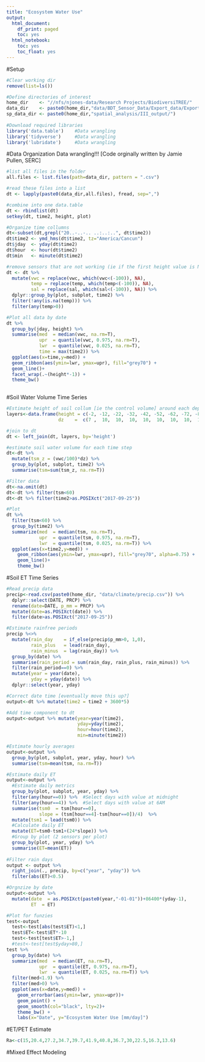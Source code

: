 ```yaml
---
title: "Ecosystem Water Use"
output:
  html_document:
    df_print: paged
    toc: yes
  html_notebook:
    toc: yes
    toc_float: yes
---
```

#Setup
```r
#Clear working dir
remove(list=ls())

#Define directories of interest
home_dir    <- "//nfs/njones-data/Research Projects/BiodiversiTREE/"
data_dir    <- paste0(home_dir,"data/BDT_Sensor_Data/Export_data/Export_soil_2017/")
sp_data_dir <- paste0(home_dir,"spatial_analysis/III_output/")
 
#Download required libraries
library('data.table')    #Data wrangling
library('tidyverse')     #Data wrangling
library('lubridate')     #Data wrangling

```

#Data Organization
Data wrangling!!!  [Code orginally written by Jamie Pullen, SERC]
```r
#list all files in the folder
all.files <- list.files(path=data_dir, pattern = ".csv")

#read these files into a list
dt <- lapply(paste0(data_dir,all.files), fread, sep=",")

#combine into one data.table
dt <- rbindlist(dt)
setkey(dt, time2, height, plot)

#Organize time collumns
dt<-subset(dt,grepl("20..-..-.. ..:..:..", dt$time2))
dt$time2 <- ymd_hms(dt$time2, tz="America/Cancun")
dt$jday  <- yday(dt$time2)
dt$hour  <- hour(dt$time2)
dt$min   <- minute(dt$time2)

#remove sensors that are not working (ie if the first height value is NA then all the other heights are also invalid, even if they display data), then remove -7999 values (and other weird values) and change to NA. 
dt <- dt %>%
  mutate(vwc = replace(vwc, which(vwc<(-100)), NA), 
         temp = replace(temp, which(temp<(-100)), NA),
         sal = replace(sal, which(sal<(-100)), NA)) %>%
  dplyr::group_by(plot, subplot, time2) %>%
  filter(!any(is.na(temp))) %>%
  filter(any(temp>0))

#Plot all data by date
dt %>% 
  group_by(jday, height) %>%
  summarise(med  = median(vwc, na.rm=T),
            upr  = quantile(vwc, 0.975, na.rm=T),
            lwr  = quantile(vwc, 0.025, na.rm=T),
            time = max(time2)) %>%
  ggplot(aes(x=time,y=med)) +
  geom_ribbon(aes(ymin=lwr, ymax=upr), fill="grey70") +
  geom_line()+
  facet_wrap(.~(height*-1)) +
  theme_bw()
    
```

#Soil Water Volume Time Series
```r
#Estimate height of soil collum [ie the control volume] around each depth
layers<-data.frame(height = c(-2, -12, -22, -32, -42, -52, -62, -72, -82), 
                   dz    =  c(7 ,  10,  10,  10,  10,  10,  10,  10,  10))

#join to dt
dt <- left_join(dt, layers, by='height')

#estimate soil water volume for each time step
dt<-dt %>%
  mutate(tsm_z = (vwc/100)*dz) %>%
  group_by(plot, subplot, time2) %>%
  summarise(tsm=sum(tsm_z, na.rm=T))

#Filter data
dt<-na.omit(dt)
dt<-dt %>% filter(tsm<60)
dt<-dt %>% filter(time2>as.POSIXct("2017-09-25"))

#Plot
dt %>%
  filter(tsm<60) %>%
  group_by(time2) %>%
  summarize(med  = median(tsm, na.rm=T),
            upr  = quantile(tsm, 0.975, na.rm=T),
            lwr  = quantile(tsm, 0.025, na.rm=T)) %>%
  ggplot(aes(x=time2,y=med)) +
    geom_ribbon(aes(ymin=lwr, ymax=upr), fill="grey70", alpha=0.75) +
    geom_line()+
    theme_bw()
```

#Soil ET Time Series
```r
#Read precip data
precip<-read.csv(paste0(home_dir, "data/climate/precip.csv")) %>% 
  dplyr::select(DATE, PRCP) %>% 
  rename(date=DATE, p_mm = PRCP) %>%
  mutate(date=as.POSIXct(date)) %>%
  filter(date>as.POSIXct("2017-09-25"))

#Estimate rainfree periods
precip %<>%
  mutate(rain_day    = if_else(precip$p_mm>0, 1,0), 
         rain_plus   = lead(rain_day), 
         rain_minus  = lag(rain_day)) %>%
  group_by(date) %>%
  summarise(rain_period = sum(rain_day, rain_plus, rain_minus)) %>%
  filter(rain_period==0) %>% 
  mutate(year = year(date), 
         yday = yday(date)) %>%
  dplyr::select(year, yday)

#Correct date time [eventually move this up?]
output<-dt %>% mutate(time2 = time2 + 3600*5)

#Add time component to dt
output<-output %>% mutate(year=year(time2),
                          yday=yday(time2),
                          hour=hour(time2),
                          min=minute(time2))

#Estimate hourly averages
output<-output %>% 
  group_by(plot, subplot, year, yday, hour) %>%
  summarise(tsm=mean(tsm, na.rm=T))

#Estimate daily ET
output<-output %>% 
  #Estimate daily metrics
  group_by(plot, subplot, year, yday) %>%
  filter(any(hour==0)) %>%  #Select days with value at midnight
  filter(any(hour==4)) %>%  #Select days with value at 6AM
  summarise(tsm0  = tsm[hour==0],
            slope = (tsm[hour==4]-tsm[hour==0])/4)  %>%
  mutate(tsm1 = lead(tsm0)) %>%
  #Calculate daily ET
  mutate(ET=tsm0-tsm1+(24*slope)) %>%
  #Group by plot (2 sensors per plot)
  group_by(plot, year, yday) %>%
  summarise(ET=mean(ET))
  
#Filter rain days
output <- output %>%
  right_join(., precip, by=c("year", "yday")) %>%
  filter(abs(ET)<0.5)

#Orgnzize by date
output<-output %>%
  mutate(date  = as.POSIXct(paste0(year,"-01-01"))+86400*(yday-1),
         ET  = ET) 

#Plot for funzies
test<-output
  test<-test[abs(test$ET)<1,]
  test$ET<-test$ET*-10
  test<-test[test$ET>-1,]
  #test<-test[test$yday>80,]
test %>%
  group_by(date) %>%
  summarize(med  = median(ET, na.rm=T),
            upr  = quantile(ET, 0.975, na.rm=T),
            lwr  = quantile(ET, 0.025, na.rm=T)) %>%
  filter(med<1.9) %>%
  filter(med>0) %>%
  ggplot(aes(x=date,y=med)) +
    geom_errorbar(aes(ymin=lwr, ymax=upr))+
    geom_point() +
    geom_smooth(col="black", lty=2)+
    theme_bw() + 
    labs(x="Date", y="Ecosystem Water Use [mm/day]")

```


#ET/PET Estimate
```r


Ra<-c(15,20.4,27.2,34.7,39.7,41.9,40.8,36.7,30,22.5,16.3,13.6)
```


#Mixed Effect Modeling
```r

```